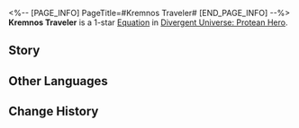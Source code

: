<%-- [PAGE_INFO]
PageTitle=#Kremnos Traveler#
[END_PAGE_INFO] --%>
{{Equation Infobox
|period   = Protean Hero
|rarity   = 1
|path1    = The Hunt*2
|path2    = Destruction*2
|effect   = Increases Shield Effect gained by ally targets by {{Color|h|30%}}. After ally targets are attacked and if they did not take DMG in this attack, they will only lose {{Color|h|1}} stack(s) of "{{Extra Effect|Critical Boost|61000055}}."
|mentions = Janus; Nikador
}}
'''Kremnos Traveler''' is a 1-star [[Divergent Universe: Protean Hero/Equations|Equation]] in [[Divergent Universe: Protean Hero]].

==Story==
{{Description|One winter, I met a lone warrior, lively as the flame undimmed by the falling snow.<br />That exhausted lady pulled me back from the brink of death. She was one of the rare Kremnoans among Flame-Chasers.<br />With her sharp spear, she came to claim the honor,<br />And the lives of gods for the Father of Victory.<br />She was a typical Kremnoan, who wiped away blood that froze upon her blade, closing the eyes of the dead.<br />"May the souls of warriors find rest in Nikador's domain."<br />She rejected my invitation disdainfully and set off on her journey to slay the gods alone.<br />Do you truly believe a mortal can kill a Titan, even when Janus' demigod has declared their prophecy?<br />"Yes. Even if I perish in trying, one day, a Kremnoan will sever the head of a god."}}
<!--
==Gameplay Notes==
* 
-->
==Other Languages==
{{Other Languages
|en   = Kremnos Traveler
|zhs  = 悬锋旅人
|zht  = 懸鋒旅人
|ja   = クレムノスの{{Rubi|旅人|たびびと}}
|ko   = 크렘노스의 여행자
|es   = Viajero de Kremnos
|fr   = Voyageur d'Acrokopis
|ru   = Путешественник по Кремносу
|th   = นักท่อง Kremnos
|vi   = Kẻ Lữ Hành Kremnos
|de   = Kremnos-Reisender
|id   = Kremnos Traveler
|pt   = Viajante de Kremnos
}}

==Change History==
{{Change History|3.1}}